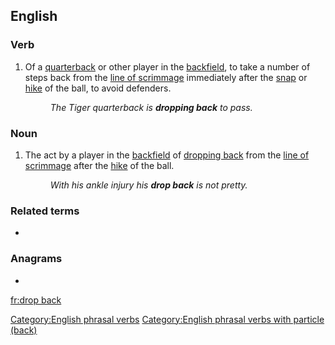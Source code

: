 {{also|dropback|drop-back}}
==English==

===Verb===
{{head|en|verb|head=[[drop]] [[back]]}}

# {{lb|en|American football}} Of a [[quarterback]] or other player in the [[backfield]], to take a number of steps back from the [[line of scrimmage]] immediately after the [[snap]] or [[hike]] of the ball, to avoid defenders.
#: ''The Tiger quarterback is '''dropping back''' to pass.''

===Noun===
{{en-noun|head=[[drop]] [[back]]}}

# {{lb|en|American football}} The act by a player in the [[backfield]] of [[drop back|dropping back]] from the [[line of scrimmage]] after the [[hike]] of the ball.
#: ''With his ankle injury his '''drop back''' is not pretty.''

===Related terms===
* {{l|en|drop-back}}

===Anagrams===
* {{l|en|backdrop}}

[[Category:English phrasal verbs]]
[[Category:English phrasal verbs with particle (back)]]

[[fr:drop back]]